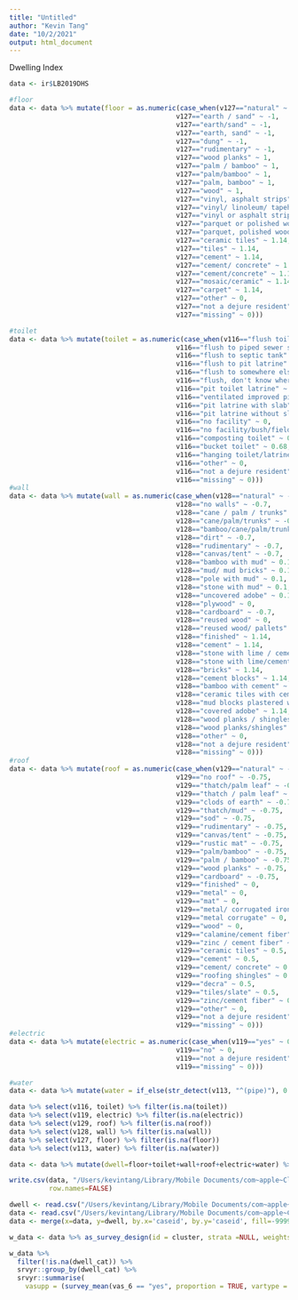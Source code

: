 ```yaml
---
title: "Untitled"
author: "Kevin Tang"
date: "10/2/2021"
output: html_document
---
```



Dwelling Index
```r
data <- ir$LB2019DHS

#floor
data <- data %>% mutate(floor = as.numeric(case_when(v127=="natural" ~ -1,
                                          v127=="earth / sand" ~ -1,
                                          v127=="earth/sand" ~ -1,
                                          v127=="earth, sand" ~ -1,
                                          v127=="dung" ~ -1,
                                          v127=="rudimentary" ~ -1,
                                          v127=="wood planks" ~ 1,
                                          v127=="palm / bamboo" ~ 1,
                                          v127=="palm/bamboo" ~ 1,
                                          v127=="palm, bamboo" ~ 1,
                                          v127=="wood" ~ 1,
                                          v127=="vinyl, asphalt strips" ~ 1,
                                          v127=="vinyl/ linoleum/ tapeh" ~ 1,
                                          v127=="vinyl or asphalt strips" ~ 1,
                                          v127=="parquet or polished wood" ~ 1,
                                          v127=="parquet, polished wood" ~ 1,
                                          v127=="ceramic tiles" ~ 1.14,
                                          v127=="tiles" ~ 1.14,
                                          v127=="cement" ~ 1.14,
                                          v127=="cement/ concrete" ~ 1.14,
                                          v127=="cement/concrete" ~ 1.14,
                                          v127=="mosaic/ceramic" ~ 1.14,
                                          v127=="carpet" ~ 1.14,
                                          v127=="other" ~ 0,
                                          v127=="not a dejure resident" ~ 0,
                                          v127=="missing" ~ 0)))

#toilet
data <- data %>% mutate(toilet = as.numeric(case_when(v116=="flush toilet" ~ 1.14,
                                          v116=="flush to piped sewer system" ~ 1.14,
                                          v116=="flush to septic tank" ~ 1.14,
                                          v116=="flush to pit latrine" ~ 1.14,
                                          v116=="flush to somewhere else" ~ 1.14,
                                          v116=="flush, don't know where" ~ 1.14,
                                          v116=="pit toilet latrine" ~ 1.14,
                                          v116=="ventilated improved pit latrine (vip)" ~ 0.68,
                                          v116=="pit latrine with slab" ~ 0.68,
                                          v116=="pit latrine without slab/open pit" ~ -0.11,
                                          v116=="no facility" ~ 0,
                                          v116=="no facility/bush/field" ~ 0,
                                          v116=="composting toilet" ~ 0.68,
                                          v116=="bucket toilet" ~ 0.68,
                                          v116=="hanging toilet/latrine" ~ 0.68,
                                          v116=="other" ~ 0,
                                          v116=="not a dejure resident" ~ 0,
                                          v116=="missing" ~ 0)))
#wall
data <- data %>% mutate(wall = as.numeric(case_when(v128=="natural" ~ -0.7,
                                          v128=="no walls" ~ -0.7,
                                          v128=="cane / palm / trunks" ~ -0.7,
                                          v128=="cane/palm/trunks" ~ -0.7,
                                          v128=="bamboo/cane/palm/trunks" ~ -0.7,
                                          v128=="dirt" ~ -0.7,
                                          v128=="rudimentary" ~ -0.7,
                                          v128=="canvas/tent" ~ -0.7,
                                          v128=="bamboo with mud" ~ 0.1,
                                          v128=="mud/ mud bricks" ~ 0.1,
                                          v128=="pole with mud" ~ 0.1,
                                          v128=="stone with mud" ~ 0.1,
                                          v128=="uncovered adobe" ~ 0.1,
                                          v128=="plywood" ~ 0,
                                          v128=="cardboard" ~ -0.7,
                                          v128=="reused wood" ~ 0,
                                          v128=="reused wood/ pallets" ~ 0,
                                          v128=="finished" ~ 1.14,
                                          v128=="cement" ~ 1.14,
                                          v128=="stone with lime / cement" ~ 1.14,
                                          v128=="stone with lime/cement" ~ 1.14,
                                          v128=="bricks" ~ 1.14,
                                          v128=="cement blocks" ~ 1.14,
                                          v128=="bamboo with cement" ~ 1.14,
                                          v128=="ceramic tiles with cement" ~ 1.14,
                                          v128=="mud blocks plastered with cement" ~ 1.14,
                                          v128=="covered adobe" ~ 1.14,
                                          v128=="wood planks / shingles" ~ 1.14,
                                          v128=="wood planks/shingles" ~ 1.14,
                                          v128=="other" ~ 0,
                                          v128=="not a dejure resident" ~ 0,
                                          v128=="missing" ~ 0)))
#roof
data <- data %>% mutate(roof = as.numeric(case_when(v129=="natural" ~ -0.75,
                                          v129=="no roof" ~ -0.75,
                                          v129=="thatch/palm leaf" ~ -0.75,
                                          v129=="thatch / palm leaf" ~ -0.75,
                                          v129=="clods of earth" ~ -0.75,
                                          v129=="thatch/mud" ~ -0.75,
                                          v129=="sod" ~ -0.75,
                                          v129=="rudimentary" ~ -0.75,
                                          v129=="canvas/tent" ~ -0.75,
                                          v129=="rustic mat" ~ -0.75,
                                          v129=="palm/bamboo" ~ -0.75,
                                          v129=="palm / bamboo" ~ -0.75,
                                          v129=="wood planks" ~ -0.75,
                                          v129=="cardboard" ~ -0.75,
                                          v129=="finished" ~ 0,
                                          v129=="metal" ~ 0,
                                          v129=="mat" ~ 0,
                                          v129=="metal/ corrugated iron" ~ 0,
                                          v129=="metal corrugate" ~ 0,
                                          v129=="wood" ~ 0,
                                          v129=="calamine/cement fiber" ~ 0.5,
                                          v129=="zinc / cement fiber" ~ 0.5,
                                          v129=="ceramic tiles" ~ 0.5,
                                          v129=="cement" ~ 0.5,
                                          v129=="cement/ concrete" ~ 0.5,
                                          v129=="roofing shingles" ~ 0.5,
                                          v129=="decra" ~ 0.5,
                                          v129=="tiles/slate" ~ 0.5,
                                          v129=="zinc/cement fiber" ~ 0.5,
                                          v129=="other" ~ 0,
                                          v129=="not a dejure resident" ~ 0,
                                          v129=="missing" ~ 0)))
#electric
data <- data %>% mutate(electric = as.numeric(case_when(v119=="yes" ~ 0.78,
                                          v119=="no" ~ 0,
                                          v119=="not a dejure resident" ~ 0,
                                          v119=="missing" ~ 0)))

#water
data <- data %>% mutate(water = if_else(str_detect(v113, "^(pipe)"), 0.78, 0))

data %>% select(v116, toilet) %>% filter(is.na(toilet))
data %>% select(v119, electric) %>% filter(is.na(electric))
data %>% select(v129, roof) %>% filter(is.na(roof))
data %>% select(v128, wall) %>% filter(is.na(wall))
data %>% select(v127, floor) %>% filter(is.na(floor))
data %>% select(v113, water) %>% filter(is.na(water))

data <- data %>% mutate(dwell=floor+toilet+wall+roof+electric+water) %>% mutate(dwell_cat=ntile(dwell, 5)) %>% select(caseid, dwell_cat)

write.csv(data, "/Users/kevintang/Library/Mobile Documents/com~apple~CloudDocs/Documents/r_projects/unicef_vasupp/data/dwelling/LB2019DHS.csv", 
          row.names=FALSE)
```

```r
dwell <- read.csv("/Users/kevintang/Library/Mobile Documents/com~apple~CloudDocs/Documents/r_projects/unicef_vasupp/data/dwelling/BU2016DHS.csv")
data <- read.csv("/Users/kevintang/Library/Mobile Documents/com~apple~CloudDocs/Documents/r_projects/unicef_vasupp/data/dhs/BU2016DHS.csv")
data <- merge(x=data, y=dwell, by.x='caseid', by.y='caseid', fill=-9999, all.x = TRUE)

w_data <- data %>% as_survey_design(id = cluster, strata =NULL, weights = weight, nest=T)

w_data %>%
  filter(!is.na(dwell_cat)) %>% 
  srvyr::group_by(dwell_cat) %>%
  srvyr::summarise(
    vasupp = (survey_mean(vas_6 == "yes", proportion = TRUE, vartype = "ci",na.rm = T)) * 100)

```

